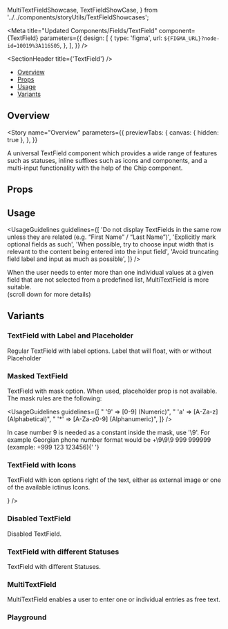   MultiTextFieldShowcase,
  TextFieldShowCase,
} from '../../components/storyUtils/TextFieldShowcases';

<Meta
  title="Updated Components/Fields/TextField"
  component={TextField}
  parameters={{
    design: [
      {
        type: 'figma',
        url: `${FIGMA_URL}?node-id=10019%3A116505`,
      },
    ],
  }}
/>

<SectionHeader title={'TextField'} />

- [Overview](#overview)
- [Props](#props)
- [Usage](#usage)
- [Variants](#variants)

## Overview

<Story
  name="Overview"
  parameters={{
    previewTabs: {
      canvas: { hidden: true },
    },
  }}
>
  <Typography>
    A universal TextField component which provides a wide range of features such as statuses, inline
    suffixes such as icons and components, and a multi-input functionality with the help of the Chip
    component.
  </Typography>
</Story>

## Props

<Props of={TextField} />

## Usage

<UsageGuidelines
  guidelines={[
    'Do not display TextFields in the same row unless they are related (e.g. “First Name” / “Last Name”)',
    'Explicitly mark optional fields as such',
    'When possible, try to choose input width that is relevant to the content being entered into the input field',
    'Avoid truncating field label and input as much as possible',
  ]}
/>

<Tip>
  When the user needs to enter more than one individual values at a given field that are not
  selected from a predefined list, MultiTextField is more suitable. <br />
  (scroll down for more details)
</Tip>

## Variants

### TextField with Label and Placeholder

Regular TextField with label options. Label that will float, with or without Placeholder

<Preview>
  <Story name="TextField with Label and Placeholder">
    <Stack>
      <TextField label={'Label'} />
      <TextField label={'Label'} placeholder={'Placeholder'} />
    </Stack>
  </Story>
</Preview>

### Masked TextField

TextField with mask option. When used, placeholder prop is not available.
The mask rules are the following:

<UsageGuidelines
  guidelines={[
    " '9' => [0-9] (Numeric)",
    " 'a' => [A-Za-z] (Alphabetical)",
    " '*' => [A-Za-z0-9] (Alphanumeric)",
  ]}
/>

<Tip>
  In case number 9 is needed as a constant inside the mask, use '\9'. For example Georgian phone
  number format would be +\9\9\9 999 999999 (example: +999 123 123456){' '}
</Tip>

<Preview>
  <Story name="Masked TextField (DontTest)">
    <Stack>
      <TextFieldShowCase
        label="Masked TextField"
        mask={text('Mask', '+(999) 999')}
        isDisabled={boolean('isDisabled', false)}
        hasSuffix={boolean('hasSuffixIcon', false)}
        suffix={select('Suffix icon name', ['', ...Object.keys(iconSelector)], 'info')}
        status={{
          type: select('Status', ['error', 'normal', 'read-only'], 'normal'),
          hintMessage: text('Hint/Error message', 'Message in Text Field'),
        }}
      />
    </Stack>
  </Story>
</Preview>

### TextField with Icons

TextField with icon options right of the text, either as external image or one of the available ictinus Icons.

<Preview>
  <Story name="TextField with Icons">
    <Stack>
      <TextField
        label={'Label'}
        suffix={
          <img
            style={{ background: 'red' }}
            src="https://brandmark.io/logo-rank/random/pepsi.png"
            width="16"
            height="16"
          />
        }
      />
      <TextField label={'Label'} suffix={'keyword'} />
    </Stack>
  </Story>
</Preview>

### Disabled TextField

Disabled TextField.

<Preview>
  <Story name="Disabled TextField">
    <Stack>
      <TextField
        isDisabled
        label={'Label'}
        status={{
          type: 'normal',
          hintMessage: 'This field is disabled',
        }}
      />
    </Stack>
  </Story>
</Preview>

### TextField with different Statuses

TextField with different Statuses.

<Preview>
  <Story name="TextField with different Statuses" parameters={{ decorators: [withKnobs] }}>
    <Stack>
      <TextField
        label={'Normal'}
        status={{
          type: 'normal',
          hintMessage: text('Normal Message', 'Normal Message'),
        }}
      />
      <TextField
        label={'Error'}
        status={{
          type: 'error',
          hintMessage: text('Error Message', 'Error Message'),
        }}
      />
      <TextField
        label={'Read-only'}
        status={{
          type: 'read-only',
          hintMessage: text('Normal Message', 'Normal Message'),
        }}
      />
    </Stack>
  </Story>
</Preview>

### MultiTextField

MultiTextField enables a user to enter one or individual entries as free text.

<Preview>
  <Story name="MultiTextField">
    <MultiTextFieldShowcase />
  </Story>
</Preview>

### Playground

<Preview>
  <Story name="Playground" parameters={{ decorators: [withKnobs] }}>
    <Stack>
      <TextFieldShowCase
        label={text('Label', 'Label')}
        placeholder={text('Placeholder', 'Placeholder')}
        isDisabled={boolean('isDisabled', false)}
        hasSuffix={boolean('hasSuffixIcon', false)}
        suffix={select('Suffix icon name', ['', ...Object.keys(iconSelector)], 'info')}
        status={{
          type: select('Status', ['error', 'normal', 'read-only'], 'normal'),
          hintMessage: text('Hint/Error message', 'Message in Text Field'),
        }}
      />
    </Stack>
  </Story>
</Preview>
